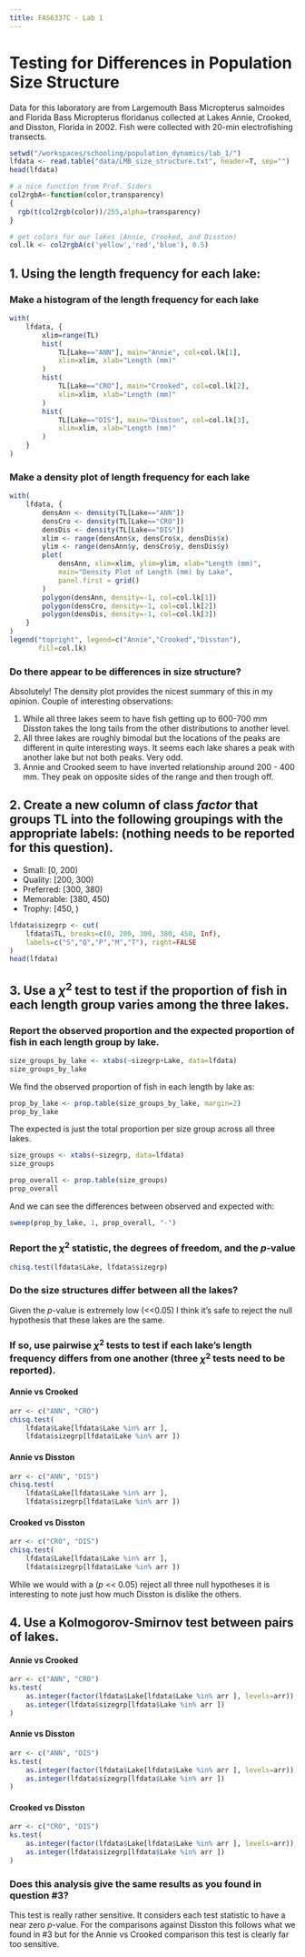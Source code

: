 ```yaml
---
title: FAS6337C - Lab 1
---
```


# Testing for Differences in Population Size Structure

Data for this laboratory are from Largemouth Bass Micropterus salmoides and Florida Bass Micropterus floridanus collected at Lakes Annie, Crooked, and Disston, Florida in 2002. Fish were collected with 20-min electrofishing transects. 

```r
setwd("/workspaces/schooling/population_dynamics/lab_1/") 
lfdata <- read.table("data/LMB_size_structure.txt", header=T, sep="") 
head(lfdata)
```

```r
# a nice function from Prof. Siders
col2rgbA<-function(color,transparency)
{
  rgb(t(col2rgb(color))/255,alpha=transparency) 
}

# get colors for our lakes (Annie, Crooked, and Disston)
col.lk <- col2rgbA(c('yellow','red','blue'), 0.5)
```
## 1. Using the length frequency for each lake:

### Make a histogram of the length frequency for each lake

```r
with(
    lfdata, {
        xlim=range(TL)
        hist(
            TL[Lake=="ANN"], main="Annie", col=col.lk[1],
            xlim=xlim, xlab="Length (mm)"
        )
        hist(
            TL[Lake=="CRO"], main="Crooked", col=col.lk[2],
            xlim=xlim, xlab="Length (mm)"
        )
        hist(
            TL[Lake=="DIS"], main="Disston", col=col.lk[3],
            xlim=xlim, xlab="Length (mm)"
        )
    }
)
```

### Make a density plot of length frequency for each lake

```r
with(
    lfdata, {
        densAnn <- density(TL[Lake=="ANN"])
        densCro <- density(TL[Lake=="CRO"])
        densDis <- density(TL[Lake=="DIS"])
        xlim <- range(densAnn$x, densCro$x, densDis$x)
        ylim <- range(densAnn$y, densCro$y, densDis$y)
        plot(
            densAnn, xlim=xlim, ylim=ylim, xlab="Length (mm)",
            main="Density Plot of Length (mm) by Lake",
            panel.first = grid() 
        )
        polygon(densAnn, density=-1, col=col.lk[1])
        polygon(densCro, density=-1, col=col.lk[2])
        polygon(densDis, density=-1, col=col.lk[3])
    }
)
legend("topright", legend=c("Annie","Crooked","Disston"),
       fill=col.lk)
```

### Do there appear to be differences in size structure?
Absolutely! The density plot provides the nicest summary of this in my opinion. Couple of interesting observations:

1. While all three lakes seem to have fish getting up to 600-700 mm Disston takes the long tails from the other distributions to another level.
2. All three lakes are roughly bimodal but the locations of the peaks are different in quite interesting ways. It seems each lake shares a peak with another lake but not both peaks. Very odd.
3. Annie and Crooked seem to have inverted relationship around 200 - 400 mm. They peak on opposite sides of the range and then trough off.

## 2. Create a new column of class *factor* that groups TL into the following groupings with the appropriate labels: (nothing needs to be reported for this question).

- Small: [0, 200)
- Quality: [200, 300)
- Preferred: [300, 380)
- Memorable: [380, 450)
- Trophy: [450, )

```r
lfdata$sizegrp <- cut(
    lfdata$TL, breaks=c(0, 200, 300, 380, 450, Inf),
    labels=c("S","Q","P","M","T"), right=FALSE
)
head(lfdata)
```

## 3. Use a $\chi^2$ test to test if the proportion of fish in each length group varies among the three lakes.

### Report the observed proportion and the expected proportion of fish in each length group by lake.
```r
size_groups_by_lake <- xtabs(~sizegrp+Lake, data=lfdata)
size_groups_by_lake
```

We find the observed proportion of fish in each length by lake as:
```r
prop_by_lake <- prop.table(size_groups_by_lake, margin=2)
prop_by_lake
```

The expected is just the total proportion per size group across all three lakes. 
```r
size_groups <- xtabs(~sizegrp, data=lfdata)
size_groups
```

```r
prop_overall <- prop.table(size_groups)
prop_overall
```

And we can see the differences between observed and expected with:
```r
sweep(prop_by_lake, 1, prop_overall, "-")
```

### Report the $\chi^2$ statistic, the degrees of freedom, and the $p$-value

```r
chisq.test(lfdata$Lake, lfdata$sizegrp) 
```

### Do the size structures differ between all the lakes? 

Given the $p$-value is extremely low (<<0.05) I think it's safe to reject the null hypothesis that these lakes are the same. 

### If so, use pairwise $\chi^2$ tests to test if each lake's length frequency differs from one another (three $\chi^2$ tests need to be reported).

#### Annie vs Crooked

```r
arr <- c("ANN", "CRO") 
chisq.test(
    lfdata$Lake[lfdata$Lake %in% arr ], 
    lfdata$sizegrp[lfdata$Lake %in% arr ])
```

#### Annie vs Disston

```r
arr <- c("ANN", "DIS") 
chisq.test(
    lfdata$Lake[lfdata$Lake %in% arr ], 
    lfdata$sizegrp[lfdata$Lake %in% arr ])
```

#### Crooked vs Disston

```r
arr <- c("CRO", "DIS")
chisq.test(
    lfdata$Lake[lfdata$Lake %in% arr ], 
    lfdata$sizegrp[lfdata$Lake %in% arr ])
```


While we would with a ($p$ << 0.05) reject all three null hypotheses it is interesting to note just how much Disston is dislike the others. 

## 4. Use a Kolmogorov-Smirnov test between pairs of lakes.

#### Annie vs Crooked

```r
arr <- c("ANN", "CRO") 
ks.test(
    as.integer(factor(lfdata$Lake[lfdata$Lake %in% arr ], levels=arr)), 
    as.integer(lfdata$sizegrp[lfdata$Lake %in% arr ])
)
```

#### Annie vs Disston

```r
arr <- c("ANN", "DIS") 
ks.test(
    as.integer(factor(lfdata$Lake[lfdata$Lake %in% arr ], levels=arr)), 
    as.integer(lfdata$sizegrp[lfdata$Lake %in% arr ])
)
```

#### Crooked vs Disston

```r
arr <- c("CRO", "DIS")
ks.test(
    as.integer(factor(lfdata$Lake[lfdata$Lake %in% arr ], levels=arr)), 
    as.integer(lfdata$sizegrp[lfdata$Lake %in% arr ])
)
```


### Does this analysis give the same results as you found in question \#3?

This test is really rather sensitive. It considers each test statistic to have a near zero $p$-value. For the comparisons against Disston this follows what we found in \#3 but for the Annie vs Crooked comparison this test is clearly far too sensitive.